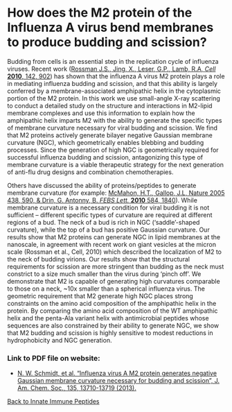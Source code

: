 # How does the M2 protein of the Influenza A virus bend membranes to produce budding and scission?

Budding from cells is an essential step in the replication cycle of influenza viruses. Recent work ([Rossman J.S., Jing, X., Leser, G.P., Lamb, R.A, _Cell_ **2010**, 142, 902](https://pubmed.ncbi.nlm.nih.gov/20850012/)) has shown that the influenza A virus M2 protein plays a role in mediating influenza budding and scission, and that this ability is largely conferred by a membrane-associated amphipathic helix in the cytoplasmic portion of the M2 protein. In this work we use small-angle X-ray scattering to conduct a detailed study on the structure and interactions in M2-lipid membrane complexes and use this information to explain how the amphipathic helix imparts M2 with the ability to generate the specific types of membrane curvature necessary for viral budding and scission. We find that M2 proteins actively generate bilayer negative Gaussian membrane curvature (NGC), which geometrically enables blebbing and budding processes. Since the generation of high NGC is geometrically required for successful influenza budding and scission, antagonizing this type of membrane curvature is a viable therapeutic strategy for the next generation of anti-flu drug designs and combination chemotherapies.

Others have discussed the ability of proteins/peptides to generate membrane curvature (for example: [McMahon, H.T., Gallop, J.L, Nature 2005 438, 590, & Drin, G. Antonny, B. _FEBS Lett._ **2010** 584, 1840](https://pubmed.ncbi.nlm.nih.gov/16319878/)). While membrane curvature is a necessary condition for viral budding it is not sufficient – different specific types of curvature are required at different regions of a bud. The neck of a bud is rich in NGC (‘saddle’-shaped curvature), while the top of a bud has positive Gaussian curvature. Our results show that M2 proteins can generate NGC in lipid membranes at the nanoscale, in agreement with recent work on giant vesicles at the micron scale (Rossman et al., Cell, 2010) which described the localization of M2 to the neck of budding virions. Our results show that the structural requirements for scission are more stringent than budding as the neck must constrict to a size much smaller than the virus during ‘pinch off’. We demonstrate that M2 is capable of generating high curvatures comparable to those on a neck, ~10x smaller than a spherical influenza virus. The geometric requirement that M2 generate high NGC places strong constraints on the amino acid composition of the amphipathic helix in the protein. By comparing the amino acid composition of the WT amphipathic helix and the penta-Ala variant helix with antimicrobial peptides whose sequences are also constrained by their ability to generate NGC, we show that M2 budding and scission is highly sensitive to modest reductions in hydrophobicity and NGC generation.

### Link to PDF file on website: 
- [N. W. Schmidt, et al. “Influenza virus A M2 protein generates negative Gaussian membrane curvature necessary for budding and scission”, J. Am. Chem. Soc., 135, 13710-13719 (2013).](/pdf/10.1021~ja400146z.pdf)

[Back to Innate Immune Peptides](/research/innate-immune-peptides)